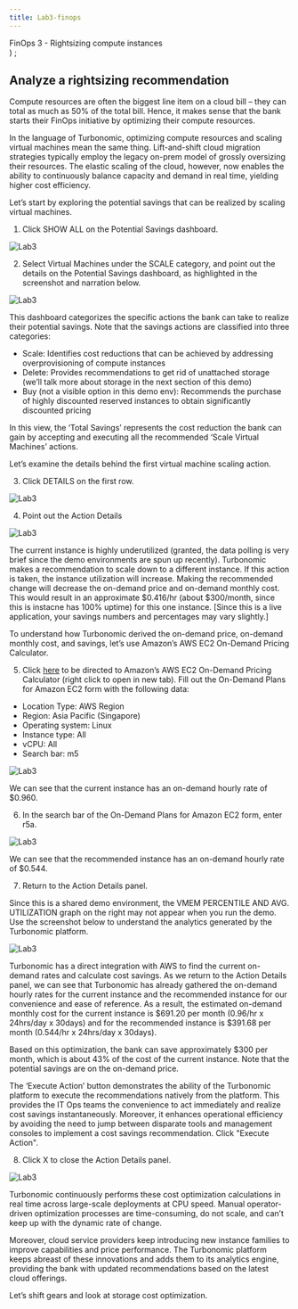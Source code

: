 ```yaml
---
title: Lab3-finops
---
```

  <span>
    FinOps 3 - Rightsizing compute instances
 <br />
  </span>
)
;

## Analyze a rightsizing recommendation
Compute resources are often the biggest line item on a cloud bill – they can total as much as 50% of the total bill. Hence, it makes sense that the bank starts their FinOps initiative by optimizing their compute resources.

In the language of Turbonomic, optimizing compute resources and scaling virtual machines mean the same thing. Lift-and-shift cloud migration strategies typically employ the legacy on-prem model of grossly oversizing their resources. The elastic scaling of the cloud, however, now enables the ability to continuously balance capacity and demand in real time, yielding higher cost efficiency.

Let’s start by exploring the potential savings that can be realized by scaling virtual machines.

1. Click SHOW ALL on the Potential Savings dashboard.

![Lab3](images/FinOps8.png)


2. Select Virtual Machines under the SCALE category, and point out the details on the Potential Savings dashboard, as highlighted in the screenshot and narration below.

![Lab3](images/FinOps9.png)

This dashboard categorizes the specific actions the bank can take to realize their potential savings. Note that the savings actions are classified into three categories:

- Scale: Identifies cost reductions that can be achieved by addressing overprovisioning of compute instances
- Delete: Provides recommendations to get rid of unattached storage (we’ll talk more about storage in the next section of this demo)
- Buy (not a visible option in this demo env): Recommends the purchase of highly discounted reserved instances to obtain significantly discounted pricing

In this view, the ‘Total Savings’ represents the cost reduction the bank can gain by accepting and executing all the recommended ‘Scale Virtual Machines’ actions.

Let’s examine the details behind the first virtual machine scaling action.

3. Click DETAILS on the first row.

![Lab3](images/FinOps10.png)

4. Point out the Action Details

![Lab3](images/FinOps11.png)

The current instance is highly underutilized (granted, the data polling is very brief since the demo environments are spun up recently). Turbonomic makes a recommendation to scale down to a different instance. If this action is taken, the instance utilization will increase. Making the recommended change will decrease the on-demand price and on-demand monthly cost. This would result in an approximate $0.416/hr (about $300/month, since this is instacne has 100% uptime) for this one instance. [Since this is a live application, your savings numbers and percentages may vary slightly.]

To understand how Turbonomic derived the on-demand price, on-demand monthly cost, and savings, let’s use Amazon’s AWS EC2 On-Demand Pricing Calculator.

5. Click [here](https://aws.amazon.com/ec2/pricing/on-demand/)
to be directed to Amazon’s AWS EC2 On-Demand Pricing Calculator (right click to open in new tab). Fill out the On-Demand Plans for Amazon EC2 form with the following data:

 * Location Type: AWS Region
 * Region: Asia Pacific (Singapore)
 * Operating system: Linux
 * Instance type: All
 * vCPU: All
 * Search bar: m5

![Lab3](images/FinOpsAWS1.png)


We can see that the current instance has an on-demand hourly rate of $0.960.

6. In the search bar of the On-Demand Plans for Amazon EC2 form, enter r5a.

![Lab3](images/FinOpsAWS2.png)


We can see that the recommended instance has an on-demand hourly rate of $0.544.

7. Return to the Action Details panel.

<InlineNotification>
Since this is a shared demo environment, the VMEM PERCENTILE AND AVG. UTILIZATION graph on the right may not appear when you run the demo. Use the screenshot below to understand the analytics generated by the Turbonomic platform.
</InlineNotification>

![Lab3](images/FinOps12.png)

Turbonomic has a direct integration with AWS to find the current on-demand rates and calculate cost savings. As we return to the Action Details panel, we can see that Turbonomic has already gathered the on-demand hourly rates for the current instance and the recommended instance for our convenience and ease of reference. As a result, the estimated on-demand monthly cost for the current instance is $691.20 per month (0.96/hr x 24hrs/day x 30days) and for the recommended instance is $391.68 per month (0.544/hr x 24hrs/day x 30days).

Based on this optimization, the bank can save approximately $300 per month, which is about 43% of the cost of the current instance. Note that the potential savings are on the on-demand price.

The ‘Execute Action’ button demonstrates the ability of the Turbonomic platform to execute the recommendations natively from the platform. This provides the IT Ops teams the convenience to act immediately and realize cost savings instantaneously. Moreover, it enhances operational efficiency by avoiding the need to jump between disparate tools and management consoles to implement a cost savings recommendation. Click "Execute Action".


8. Click X to close the Action Details panel.

![Lab3](images/FinOps13.png)

Turbonomic continuously performs these cost optimization calculations in real time across large-scale deployments at CPU speed. Manual operator-driven optimization processes are time-consuming, do not scale, and can’t keep up with the dynamic rate of change.

Moreover, cloud service providers keep introducing new instance families to improve capabilities and price performance. The Turbonomic platform keeps abreast of these innovations and adds them to its analytics engine, providing the bank with updated recommendations based on the latest cloud offerings.

Let’s shift gears and look at storage cost optimization.
